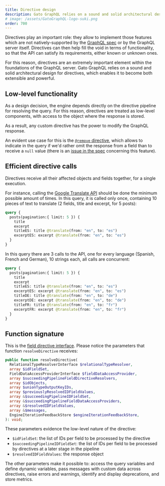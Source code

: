 ```yaml
---
title: Directive design
description: Gato GraphQL relies on a sound and solid architectural design for directives, which enables it to become both extensible and powerful.
# image: /assets/GatoGraphQL-logo-suki.png
order: 700
---
```


Directives play an important role: they allow to implement those features which are not natively-supported by the [GraphQL spec](https://spec.graphql.org/) or by the GraphQL server itself. Directives can then help fill the void in terms of functionality, so that the API can satisfy its requirements, either known or unknown ones.

For this reason, directives are an extremely important element within the foundations of the GraphQL server. Gato GraphQL relies on a sound and solid architectural design for directives, which enables it to become both extensible and powerful.

## Low-level functionality

As a design decision, the engine depends directly on the directive pipeline for resolving the query. For this reason, directives are treated as low-level components, with access to the object where the response is stored.

As a result, any custom directive has the power to modify the GraphQL response.

An evident use case for this is the [`@remove` directive](/extensions/field-response-removal), which allows to indicate in the query if we'd rather omit the response from a field than to receive a `null` value (there is an [issue in the spec](https://github.com/graphql/graphql-spec/issues/476) concerning this feature).

## Efficient directive calls

Directives receive all their affected objects and fields together, for a single execution.

For instance, calling the [Google Translate API](/extensions/google-translate) should be done the minimum possible amount of times. In this query, it is called only once, containing 10 pieces of text to translate (2 fields, title and excerpt, for 5 posts):

```graphql
query {
  posts(pagination:{ limit: 5 }) {
    title
    excerpt
    titleES: title @translate(from: "en", to: "es")
    excerptES: excerpt @translate(from: "en", to: "es")
  }
}
```

In this query there are 3 calls to the API, one for every language (Spanish, French and German), 10 strings each, all calls are concurrent:

```graphql
query {
  posts(pagination:{ limit: 5 }) {
    title
    excerpt
    titleES: title @translate(from: "en", to: "es")
    excerptES: excerpt @translate(from: "en", to: "es")
    titleDE: title @translate(from: "en", to: "de")
    excerptDE: excerpt @translate(from: "en", to: "de")
    titleFR: title @translate(from: "en", to: "fr")
    excerptFR: excerpt @translate(from: "en", to: "fr")
  }
}
```

## Function signature

This is the [field directive interface](https://github.com/GatoGraphQL/GatoGraphQL/blob/51ac377bf3c905bca649af723e762b41625b1f7e/layers/Engine/packages/component-model/src/DirectiveResolvers/FieldDirectiveResolverInterface.php#L147). Please notice the parameters that function `resolveDirective` receives:

```php
public function resolveDirective(
  RelationalTypeResolverInterface $relationalTypeResolver,
  array $idFieldSet,
  FieldDataAccessProviderInterface $fieldDataAccessProvider,
  array $succeedingPipelineFieldDirectiveResolvers,
  array $idObjects,
  array $unionTypeOutputKeyIDs,
  array $previouslyResolvedIDFieldValues,
  array &$succeedingPipelineIDFieldSet,
  array &$succeedingPipelineFieldDataAccessProviders,
  array &$resolvedIDFieldValues,
  array &$messages,
  EngineIterationFeedbackStore $engineIterationFeedbackStore,
): void;
```

These parameters evidence the low-level nature of the directive:

- `$idFieldSet`: the list of IDs per field to be processed by the directive
- `$succeedingPipelineIDFieldSet`: the list of IDs per field to be processed by directives at a later stage in the pipeline
- `$resolvedIDFieldValues`: the response object

The other parameters make it possible to: access the query variables and define dynamic variables, pass messages with custom data across directives, raise errors and warnings, identify and display deprecations, and store metrics.
